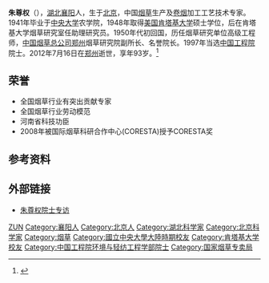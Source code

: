 '''朱尊权'''（{{bd|1919年|2月3日|2012年|7月16日|}}），[[湖北|湖北]][[襄阳|襄阳]]人，生于[[北京|北京]]，中国[[烟草|烟草]]生产及[[卷烟|卷烟]]加工工艺技术专家。1941年毕业于[[國立中央大學_(南京)|中央大学]]农学院，1948年取得[[美国|美国]][[肯塔基大学|肯塔基大学]]硕士学位，后在肯塔基大学烟草研究室任助理研究员。1950年代初回国，历任烟草研究单位高级工程师，[[中国烟草总公司|中国烟草总公司]][[郑州|郑州]]烟草研究院副所长、名誉院长。1997年当选[[中国工程院|中国工程院]]院士。2012年7月16日在[[郑州|郑州]]逝世，享年93岁。<ref>{{cite web |url=http://www.henan.gov.cn/jrhn/system/2012/07/23/010320982.shtml |language= |title=朱尊权院士遗体告别仪式在郑举行 |publisher=河南日报 |date=2012年7月23日 |accessdate= |archive-url=https://web.archive.org/web/20150924025710/http://www.henan.gov.cn/jrhn/system/2012/07/23/010320982.shtml |archive-date=2015-09-24 |dead-url=yes }}</ref>

== 荣誉 ==
*全国烟草行业有突出贡献专家
*全国烟草行业劳动模范
*河南省科技功臣
*2008年被国际烟草科研合作中心(CORESTA)授予CORESTA奖

== 参考资料 ==
{{reflist}}

== 外部链接 ==
* [http://www.tobacco.gov.cn/html/14/1401/57079_n.html 朱尊权院士专访] {{Wayback|url=http://www.tobacco.gov.cn/html/14/1401/57079_n.html |date=20190924162013 }}

{{中国工程院环境与轻纺工程学部院士}}

{{Authority control}}
{{DEFAULTSORT:ZHU朱}}
[[Category:朱姓|ZUN]]
[[Category:襄阳人|Category:襄阳人]]
[[Category:北京人|Category:北京人]]
[[Category:湖北科学家|Category:湖北科学家]]
[[Category:北京科学家|Category:北京科学家]]
[[Category:烟草|Category:烟草]]
[[Category:國立中央大學大陸時期校友|Category:國立中央大學大陸時期校友]]
[[Category:肯塔基大学校友|Category:肯塔基大学校友]]
[[Category:中国工程院环境与轻纺工程学部院士|Category:中国工程院环境与轻纺工程学部院士]]
[[Category:国家烟草专卖局|Category:国家烟草专卖局]]